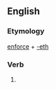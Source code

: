 ==English==

===Etymology===
[[enforce]] + [[-eth]]

===Verb===
{{infl|en|verb form}}

# {{archaic third-person singular of|enforce}}